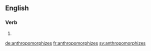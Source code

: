 ==English==

===Verb===
{{head|en|verb form}}

# {{en-third-person singular of|anthropomorphize}}

[[de:anthropomorphizes]]
[[fr:anthropomorphizes]]
[[sv:anthropomorphizes]]